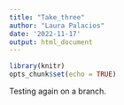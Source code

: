 ```yaml
---
title: "Take_three"
author: "Laura Palacios"
date: '2022-11-17'
output: html_document
---
```


```r
library(knitr)
opts_chunk$set(echo = TRUE)
```

Testing again on a branch.